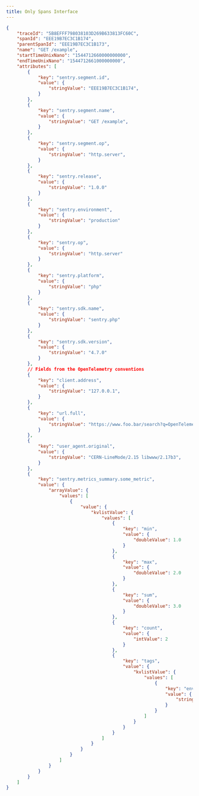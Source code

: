 ```yaml
---
title: Only Spans Interface
---
```


```json
{
    "traceId": "5B8EFFF798038103D269B633813FC60C",
    "spanId": "EEE19B7EC3C1B174",
    "parentSpanId": "EEE19B7EC3C1B173",
    "name": "GET /example",
    "startTimeUnixNano": "1544712660000000000",
    "endTimeUnixNano": "1544712661000000000",
    "attributes": [
        {
            "key": "sentry.segment.id",
            "value": {
                "stringValue": "EEE19B7EC3C1B174",
            }
        },
        {
            "key": "sentry.segment.name",
            "value": {
                "stringValue": "GET /example",
            }
        },
        {
            "key": "sentry.segment.op",
            "value": {
                "stringValue": "http.server",
            }
        },
        {
            "key": "sentry.release",
            "value": {
                "stringValue": "1.0.0"
            }
        },
        {
            "key": "sentry.environment",
            "value": {
                "stringValue": "production"
            }
        },
        {
            "key": "sentry.op",
            "value": {
                "stringValue": "http.server"
            }
        },
        {
            "key": "sentry.platform",
            "value": {
                "stringValue": "php"
            }
        },
        {
            "key": "sentry.sdk.name",
            "value": {
                "stringValue": "sentry.php"
            }
        },
        {
            "key": "sentry.sdk.version",
            "value": {
                "stringValue": "4.7.0"
            }
        },
        // Fields from the OpenTelemetry conventions
        {
            "key": "client.address",
            "value": {
                "stringValue": "127.0.0.1",
            }
        },
        {
            "key": "url.full",
            "value": {
                "stringValue": "https://www.foo.bar/search?q=OpenTelemetry#SemConv",
            }
        },
        {
            "key": "user_agent.original",
            "value": {
                "stringValue": "CERN-LineMode/2.15 libwww/2.17b3",
            }
        },
        {
            "key": "sentry.metrics_summary.some_metric",
            "value": {
                "arrayValue": {
                    "values": [
                        {
                            "value": {
                                "kvlistValue": {
                                    "values": [
                                        {
                                            "key": "min",
                                            "value": {
                                                "doubleValue": 1.0
                                            }
                                        },
                                        {
                                            "key": "max",
                                            "value": {
                                                "doubleValue": 2.0
                                            }
                                        },
                                        {
                                            "key": "sum",
                                            "value": {
                                                "doubleValue": 3.0
                                            }
                                        },
                                        {
                                            "key": "count",
                                            "value": {
                                                "intValue": 2
                                            }
                                        },
                                        {
                                            "key": "tags",
                                            "value": {
                                                "kvlistValue": {
                                                    "values": [
                                                        {
                                                            "key": "environment",
                                                            "value": {
                                                                "stringValue": "test"
                                                            }
                                                        }
                                                    ]
                                                }
                                            }
                                        }
                                    ]
                                }
                            }
                        }
                    ]
                }
            }
        }
    ]
}
```
